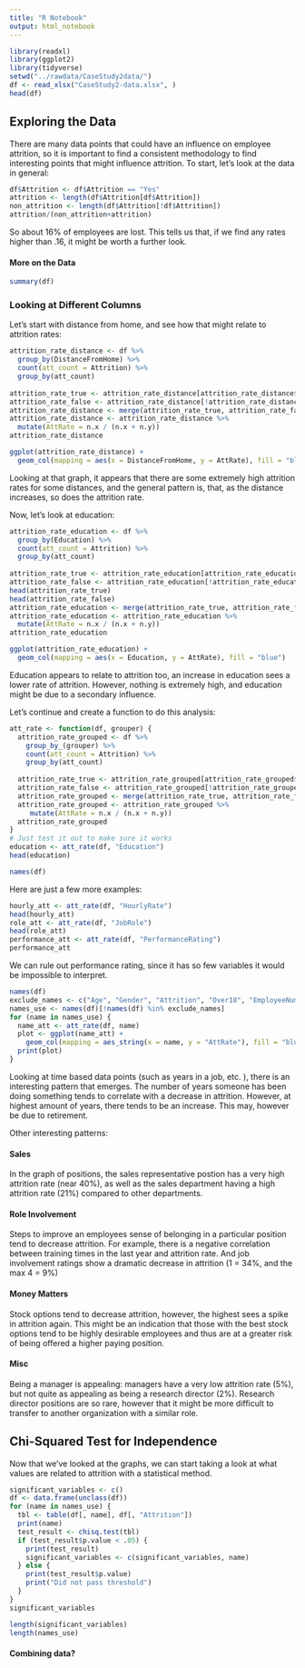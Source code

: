 ```yaml
---
title: "R Notebook"
output: html_notebook
---
```

```r
library(readxl)
library(ggplot2)
library(tidyverse)
setwd("../rawdata/CaseStudy2data/")
df <- read_xlsx("CaseStudy2-data.xlsx", )
head(df)
```
## Exploring the Data
There are many data points that could have an influence on employee attrition, so it is important to find a consistent methodology to find interesting points that might influence attrition. To start, let's look at the data in general:

```r
df$Attrition <- df$Attrition == "Yes"
attrition <- length(df$Attrition[df$Attrition])
non_attrition <- length(df$Attrition[!df$Attrition])
attrition/(non_attrition+attrition)
```
So about 16% of employees are lost. This tells us that, if we find any rates higher than .16, it might be worth a further look.

#### More on the Data

```r
summary(df)
```


### Looking at Different Columns

Let's start with distance from home, and see how that might relate to attrition rates:

```r
attrition_rate_distance <- df %>%
  group_by(DistanceFromHome) %>%
  count(att_count = Attrition) %>%
  group_by(att_count)
  
attrition_rate_true <- attrition_rate_distance[attrition_rate_distance$att_count,]
attrition_rate_false <- attrition_rate_distance[!attrition_rate_distance$att_count,]
attrition_rate_distance <- merge(attrition_rate_true, attrition_rate_false, by = "DistanceFromHome")
attrition_rate_distance <- attrition_rate_distance %>%
  mutate(AttRate = n.x / (n.x + n.y))
attrition_rate_distance
```

```r
ggplot(attrition_rate_distance) +
  geom_col(mapping = aes(x = DistanceFromHome, y = AttRate), fill = "blue")
```
Looking at that graph, it appears that there are some extremely high attrition rates for some distances, and the general pattern is, that, as the distance increases, so does the attrition rate.


Now, let's look at education:

```r
attrition_rate_education <- df %>%
  group_by(Education) %>%
  count(att_count = Attrition) %>%
  group_by(att_count)
  
attrition_rate_true <- attrition_rate_education[attrition_rate_education$att_count,]
attrition_rate_false <- attrition_rate_education[!attrition_rate_education$att_count,]
head(attrition_rate_true)
head(attrition_rate_false)
attrition_rate_education <- merge(attrition_rate_true, attrition_rate_false, by = "Education")
attrition_rate_education <- attrition_rate_education %>%
  mutate(AttRate = n.x / (n.x + n.y))
attrition_rate_education
```

```r
ggplot(attrition_rate_education) +
  geom_col(mapping = aes(x = Education, y = AttRate), fill = "blue")
```
Education appears to relate to attrition too, an increase in education sees a lower rate of attrition. However, nothing is extremely high, and education might be due to a secondary influence.

Let's continue and create a function to do this analysis:
```r
att_rate <- function(df, grouper) {
  attrition_rate_grouped <- df %>%
    group_by_(grouper) %>%
    count(att_count = Attrition) %>%
    group_by(att_count)
   
  attrition_rate_true <- attrition_rate_grouped[attrition_rate_grouped$att_count,]
  attrition_rate_false <- attrition_rate_grouped[!attrition_rate_grouped$att_count,]
  attrition_rate_grouped <- merge(attrition_rate_true, attrition_rate_false, by = grouper)
  attrition_rate_grouped <- attrition_rate_grouped %>%
     mutate(AttRate = n.x / (n.x + n.y))
  attrition_rate_grouped
}
# Just test it out to make sure it works
education <- att_rate(df, "Education")
head(education)
```

```r
names(df)
```
Here are just a few more examples:
```r
hourly_att <- att_rate(df, "HourlyRate")
head(hourly_att)
role_att <- att_rate(df, "JobRole")
head(role_att)
performance_att <- att_rate(df, "PerformanceRating")
performance_att
```
We can rule out performance rating, since it has so few variables it would be impossible to interpret.





```r
names(df)
exclude_names <- c("Age", "Gender", "Attrition", "Over18", "EmployeeNumber", "EmployeeCount", "StandardHours")
names_use <- names(df)[!names(df) %in% exclude_names]
for (name in names_use) {
  name_att <- att_rate(df, name)
  plot <- ggplot(name_att) +
    geom_col(mapping = aes_string(x = name, y = "AttRate"), fill = "blue")
  print(plot)
}
```

Looking at time based data points (such as years in a job, etc. ), there is an interesting pattern that emerges. The number of years someone has been doing something tends to correlate with a decrease in attrition. However, at highest amount of years, there tends to be an increase. This may, however be due to retirement.

Other interesting patterns:

#### Sales
In the graph of positions, the sales representative postion has a very high attrition rate (near 40%), as well as the sales department having a high attrition rate (21%) compared to other departments.

#### Role Involvement
Steps to improve an employees sense of belonging in a particular position tend to decrease attrition. For example, there is a negative correlation between training times in the last year and attrition rate. And job involvement ratings show a dramatic decrease in attrition (1 = 34%, and the max 4 = 9%)

#### Money Matters
Stock options tend to decrease attrition, however, the highest sees a spike in attrition again. This might be an indication that those with the best stock options tend to be highly desirable employees and thus are at a greater risk of being offered a higher paying position.

#### Misc
Being a manager is appealing: managers have a very low attrition rate (5%), but not quite as appealing as being a research director (2%). Research director positions are so rare, however that it might be more difficult to transfer to another organization with a similar role.

## Chi-Squared Test for Independence
Now that we've looked at the graphs, we can start taking a look at what values are related to attrition with a statistical method.

```r
significant_variables <- c()
df <- data.frame(unclass(df))
for (name in names_use) {
  tbl <- table(df[, name], df[, "Attrition"])
  print(name)
  test_result <- chisq.test(tbl) 
  if (test_result$p.value < .05) {
    print(test_result)
    significant_variables <- c(significant_variables, name)
  } else {
    print(test_result$p.value)
    print("Did not pass threshold")
  }
}
significant_variables
```

```r
length(significant_variables)
length(names_use)
```

#### Combining data?


